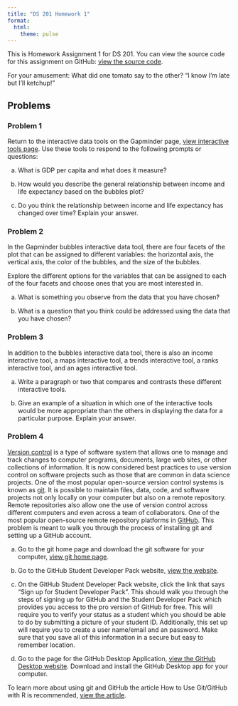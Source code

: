 ```yaml
---
title: "DS 201 Homework 1"
format: 
  html:
    theme: pulse  
---
```


This is Homework Assignment 1 for DS 201. You can view the source code for this assignment on GitHub: [view the source code](https://github.com/jmgraham30/ds_201_assignments/blob/main/homework_01/index.qmd).

For your amusement: What did one tomato say to the other? "I know I'm late but I'll ketchup!" 

## Problems

### Problem 1

Return to the interactive data tools on the Gapminder page, [view interactive tools page](https://www.gapminder.org/tools/#$chart-type=bubbles&url=v1). Use these tools to respond to the following prompts or questions:

a. What is GDP per capita and what does it measure? 

b. How would you describe the general relationship between income and life expectancy based on the bubbles plot? 

c. Do you think the relationship between income and life expectancy has changed over time? Explain your answer.


### Problem 2

In the Gapminder bubbles interactive data tool, there are four facets of the plot that can be assigned to different variables: the  horizontal axis, the vertical axis, the color of the bubbles, and the size of the bubbles.

Explore the different options for the variables that can be assigned to each of the four facets and choose ones that you are most interested in. 

a. What is something you observe from the data that you have chosen?

b. What is a question that you think could be addressed using the data that you have chosen?

### Problem 3

In addition to the bubbles interactive data tool, there is also an income interactive tool, a maps interactive tool, a trends interactive tool, a ranks interactive tool, and an ages interactive tool. 

a. Write a paragraph or two that compares and contrasts these different interactive tools. 

b. Give an example of a situation in which one of the interactive tools would be more appropriate than the others in displaying the data for a particular purpose. Explain your answer.

### Problem 4

[Version control](https://en.wikipedia.org/wiki/Version_control) is a type of software system that allows one to manage and track changes to computer programs, documents, large web sites, or other collections of information. It is now considered best practices to use version control on software projects such as those that are common in data science projects. One of the most popular open-source version control systems is known as [git](https://git-scm.com/). It is possible to maintain files, data, code, and software projects not only locally on your computer but also on a remote repository. Remote repositories also allow one the use of version control across different computers and even across a team of collaborators. One of the most popular open-source remote repository platforms in [GitHub](https://github.com/). This problem is meant to walk you through the process of installing git and setting up a GitHub account. 

a. Go to the git home page and download the git software for your computer, [view git home page](https://git-scm.com/).

b. Go to the GitHub Student Developer Pack website, [view the website](https://education.github.com/pack).

c. On the GitHub Student Developer Pack website, click the link that says "Sign up for Student Developer Pack". This should walk you through the steps of signing up for GitHub and the Student Developer Pack which provides you access to the pro version of GitHub for free. This will require you to verify your status as a student which you should be able to do by submitting a picture of your student ID. Additionally, this set up will require you to create a user name/email and an password. Make sure that you save all of this information in a secure but easy to remember location. 

d. Go to the page for the GitHub Desktop Application, [view the GitHub Desktop website](https://desktop.github.com/). Download and install the GitHub Desktop app for your computer. 

To learn more about using git and GitHub the article How to Use Git/GitHub with R is recommended, [view the article](https://rfortherestofus.com/2021/02/how-to-use-git-github-with-r/).
